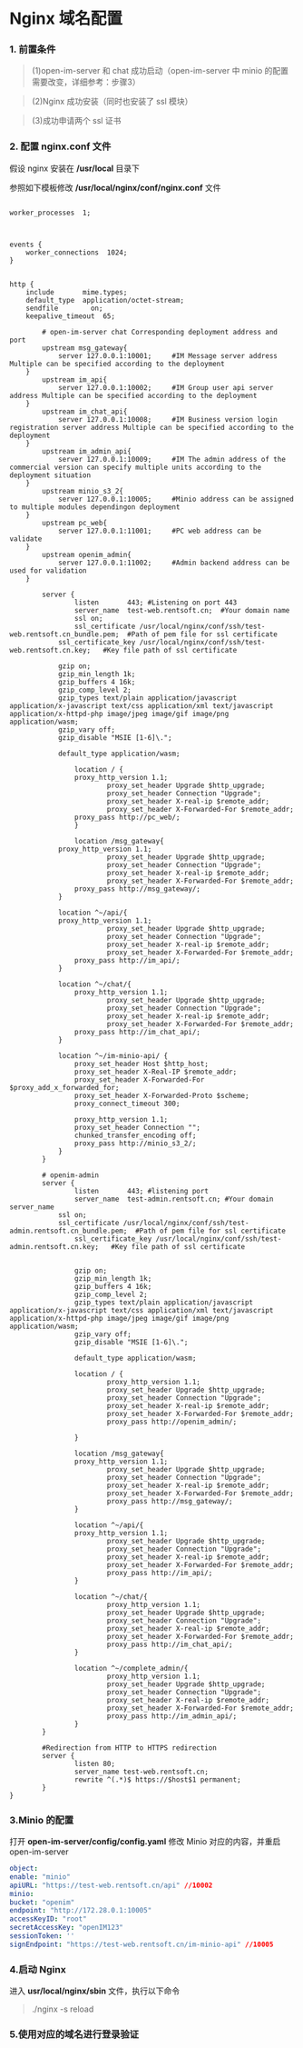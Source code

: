 # Nginx 域名配置
### 1. 前置条件
>(1)open-im-server 和 chat 成功启动（open-im-server 中 minio 的配置需要改变，详细参考：步骤3）

>(2)Nginx 成功安装（同时也安装了 ssl 模块）

>(3)成功申请两个 ssl 证书

### 2. 配置 nginx.conf 文件
假设 nginx 安装在 **/usr/local** 目录下

参照如下模板修改 **/usr/local/nginx/conf/nginx.conf** 文件

```

worker_processes  1;



events {
    worker_connections  1024;
}


http {
    include       mime.types;
    default_type  application/octet-stream;
    sendfile        on;
    keepalive_timeout  65;

        # open-im-server chat Corresponding deployment address and port  
        upstream msg_gateway{
	        server 127.0.0.1:10001;		#IM Message server address Multiple can be specified according to the deployment
	}
        upstream im_api{
        	server 127.0.0.1:10002;		#IM Group user api server address Multiple can be specified according to the deployment
	}
        upstream im_chat_api{
	        server 127.0.0.1:10008;		#IM Business version login registration server address Multiple can be specified according to the deployment
	}
        upstream im_admin_api{
        	server 127.0.0.1:10009;		#IM The admin address of the commercial version can specify multiple units according to the deployment situation
	}
        upstream minio_s3_2{
	        server 127.0.0.1:10005;		#Minio address can be assigned to multiple modules dependingon deployment
	}
        upstream pc_web{
	        server 127.0.0.1:11001;		#PC web address can be validate
	}
        upstream openim_admin{
	        server 127.0.0.1:11002;		#Admin backend address can be used for validation
	}

        server {
                listen       443; #Listening on port 443
                server_name  test-web.rentsoft.cn;  #Your domain name
                ssl on;
                ssl_certificate /usr/local/nginx/conf/ssh/test-web.rentsoft.cn_bundle.pem;  #Path of pem file for ssl certificate
	        ssl_certificate_key /usr/local/nginx/conf/ssh/test-web.rentsoft.cn.key;   #Key file path of ssl certificate

	        gzip on;
	        gzip_min_length 1k;
	        gzip_buffers 4 16k;
	        gzip_comp_level 2;
	        gzip_types text/plain application/javascript application/x-javascript text/css application/xml text/javascript application/x-httpd-php image/jpeg image/gif image/png application/wasm;
	        gzip_vary off;
	        gzip_disable "MSIE [1-6]\.";

	        default_type application/wasm;

                location / {
		        proxy_http_version 1.1;
                        proxy_set_header Upgrade $http_upgrade;
                        proxy_set_header Connection "Upgrade";
                        proxy_set_header X-real-ip $remote_addr;
                        proxy_set_header X-Forwarded-For $remote_addr;
		        proxy_pass http://pc_web/;
                }

                location /msg_gateway{
	        proxy_http_version 1.1;
                        proxy_set_header Upgrade $http_upgrade;
                        proxy_set_header Connection "Upgrade";
                        proxy_set_header X-real-ip $remote_addr;
                        proxy_set_header X-Forwarded-For $remote_addr;
		        proxy_pass http://msg_gateway/;
	        }
	
	        location ^~/api/{
	        proxy_http_version 1.1;
                        proxy_set_header Upgrade $http_upgrade;
                        proxy_set_header Connection "Upgrade";
                        proxy_set_header X-real-ip $remote_addr;
                        proxy_set_header X-Forwarded-For $remote_addr;
	 	        proxy_pass http://im_api/;
	        }

	        location ^~/chat/{
		        proxy_http_version 1.1;
                        proxy_set_header Upgrade $http_upgrade;
                        proxy_set_header Connection "Upgrade";
                        proxy_set_header X-real-ip $remote_addr;
                        proxy_set_header X-Forwarded-For $remote_addr;
		        proxy_pass http://im_chat_api/;
	        }

	        location ^~/im-minio-api/ {
        		proxy_set_header Host $http_host;
		        proxy_set_header X-Real-IP $remote_addr;
		        proxy_set_header X-Forwarded-For $proxy_add_x_forwarded_for;
		        proxy_set_header X-Forwarded-Proto $scheme;
		        proxy_connect_timeout 300;

		        proxy_http_version 1.1;
 		        proxy_set_header Connection "";
		        chunked_transfer_encoding off;
		        proxy_pass http://minio_s3_2/; 
	        }
        }

        # openim-admin
        server {
                listen       443; #listening port
                server_name  test-admin.rentsoft.cn; #Your domain server_name
	        ssl on;
	        ssl_certificate /usr/local/nginx/conf/ssh/test-admin.rentsoft.cn_bundle.pem;  #Path of pem file for ssl certificate
                ssl_certificate_key /usr/local/nginx/conf/ssh/test-admin.rentsoft.cn.key;   #Key file path of ssl certificate

      
                gzip on;
                gzip_min_length 1k;
                gzip_buffers 4 16k;
                gzip_comp_level 2;
                gzip_types text/plain application/javascript application/x-javascript text/css application/xml text/javascript application/x-httpd-php image/jpeg image/gif image/png application/wasm;
                gzip_vary off;
                gzip_disable "MSIE [1-6]\.";

                default_type application/wasm;

                location / {
                        proxy_http_version 1.1;
                        proxy_set_header Upgrade $http_upgrade;
                        proxy_set_header Connection "Upgrade";
                        proxy_set_header X-real-ip $remote_addr;
                        proxy_set_header X-Forwarded-For $remote_addr;
                        proxy_pass http://openim_admin/;
    
                }       

                location /msg_gateway{
                proxy_http_version 1.1;
                        proxy_set_header Upgrade $http_upgrade;
                        proxy_set_header Connection "Upgrade";
                        proxy_set_header X-real-ip $remote_addr;
                        proxy_set_header X-Forwarded-For $remote_addr;
                        proxy_pass http://msg_gateway/;
                }

                location ^~/api/{
                proxy_http_version 1.1;
                        proxy_set_header Upgrade $http_upgrade;
                        proxy_set_header Connection "Upgrade";
                        proxy_set_header X-real-ip $remote_addr;
                        proxy_set_header X-Forwarded-For $remote_addr;
                        proxy_pass http://im_api/;
                } 

                location ^~/chat/{
                        proxy_http_version 1.1;
                        proxy_set_header Upgrade $http_upgrade;
                        proxy_set_header Connection "Upgrade";
                        proxy_set_header X-real-ip $remote_addr;
                        proxy_set_header X-Forwarded-For $remote_addr;
                        proxy_pass http://im_chat_api/;
                }

                location ^~/complete_admin/{
                        proxy_http_version 1.1;
                        proxy_set_header Upgrade $http_upgrade;
                        proxy_set_header Connection "Upgrade";
                        proxy_set_header X-real-ip $remote_addr;
                        proxy_set_header X-Forwarded-For $remote_addr;
                        proxy_pass http://im_admin_api/;
                }
        }

        #Redirection from HTTP to HTTPS redirection
        server {
                listen 80;
                server_name test-web.rentsoft.cn;        
                rewrite ^(.*)$ https://$host$1 permanent;
        }
}
```

### 3.Minio 的配置
打开 **open-im-server/config/config.yaml** 修改 Minio 对应的内容，并重启 open-im-server

```yaml
object:
enable: "minio"
apiURL: "https://test-web.rentsoft.cn/api" //10002
minio:
bucket: "openim"
endpoint: "http://172.28.0.1:10005"
accessKeyID: "root"
secretAccessKey: "openIM123"
sessionToken: ''
signEndpoint: "https://test-web.rentsoft.cn/im-minio-api" //10005
```

### 4.启动 Nginx
进入 **usr/local/nginx/sbin** 文件，执行以下命令
> ./nginx -s reload

### 5.使用对应的域名进行登录验证





